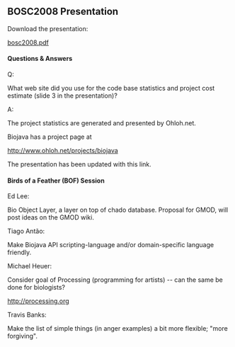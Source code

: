 ==BOSC2008 Presentation==

Download the presentation:

[http://www.biojava.org/download/files/bosc2008.pdf bosc2008.pdf]


====Questions & Answers====

Q:

What web site did you use for the code base statistics and project cost estimate (slide 3 in the presentation)?


A:

The project statistics are generated and presented by Ohloh.net.

Biojava has a project page at

http://www.ohloh.net/projects/biojava

The presentation has been updated with this link.


====Birds of a Feather (BOF) Session====

Ed Lee:

Bio Object Layer, a layer on top of chado database.  Proposal for GMOD, will post ideas on the GMOD wiki.


Tiago Antão:

Make Biojava API scripting-language and/or domain-specific language friendly.


Michael Heuer:

Consider goal of Processing (programming for artists) -- can the same be done for biologists?

http://processing.org


Travis Banks:

Make the list of simple things (in anger examples) a bit more flexible; "more forgiving".